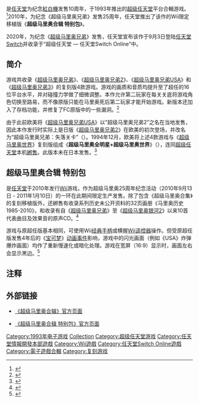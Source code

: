 {{noteTA
| G1=Games
| G2=Mario
| T=zh-cn:超级马力欧收藏辑; zh-tw:超級瑪利歐收藏輯; zh-hk:超級瑪利歐收藏輯;
| 1=zh-cn:超级马力欧收藏辑; zh-tw:超級瑪利歐收藏輯; zh-hk:超級瑪利歐收藏輯;
| 2=zh-cn:超级马里奥合辑; zh-tw:超級瑪利歐合輯; zh-hk:超級瑪利奧合輯;
| 3=zh-cn:超级马里奥合辑 特别包; zh-tw:Super Mario Collection 特別包裝;
}}
{{Infobox VG
| title= 超級瑪利歐收藏輯
| japanese = スーパーマリオコレクション
| english = Super Mario All-Stars
| image=File:Super Mario Collection.jpg
| caption= 日本SFC版游戏封面
| common = 超級瑪利歐合輯<br/>超級瑪利歐全明星<br/>超級瑪利歐合集
| developer=[[任天堂情报开发本部|任天堂情报开发本部]]
| publisher=[[任天堂|任天堂]]
| designer=[[宫本茂|宫本茂]]
| engine=
| released='''超级任天堂'''{{Vgrelease|JP|1993年7月14日|NA|1993年8月1日|EU|1993年12月16日|AUS|1994年2月}}'''Wii'''{{Vgrelease|JP|2010年10月21日|EU|2010年12月3日|NA|2010年12月12日|TW|2010年11月27日}}<u>Nintendo Switch Online</u>{{vgrelease new|WW|2020年9月3日}}
| genre=[[平台游戏|平台]]
| modes=[[单人电子游戏|单人]]、[[多人电子游戏|多人]]
| platforms=[[超级任天堂|超级任天堂]]、[[Wii|Wii]]
}}

{{vgname|超級瑪利歐收藏輯|ja=スーパーマリオコレクション，Super Mario Collection|en=Super Mario All-Stars|diff=yes|舊译为'''超级马里奥合辑'''，英文版名译为'''超级马里奥全明星'''}}是[[任天堂|任天堂]]为纪念[[紅白機|紅白機]]发售10周年，于1993年推出的[[超级任天堂|超级任天堂]]平台合輯游戏。<ref>{{cite web |url=http://www.gamespot.com/snes/action/supermariocollection/index.html?tag=result;title;0 |title=SNES: Super Mario All-Stars |accessdate=2008-08-27 |publisher=[[GameSpot|GameSpot]] }}{{Dead link}}</ref>2010年，为纪念《超级马里奥兄弟》发售25周年，任天堂推出了该作的Wii限定移植版《'''超级马里奥合辑 特别包'''》。

2020年，为纪念《[[超级马里奥兄弟|超级马里奥兄弟]]》发售{{le|超級瑪利歐兄弟35週年紀念活動|Super Mario Bros. 35th Anniversary|35周年}}，任天堂宣布该作于9月3日登陆[[任天堂Switch|任天堂Switch]]并收录于“超级任天堂 — 任天堂Switch Online”中。

== 简介 ==
{{VG Reviews
| GamePro = 5/5
| NP = 4/5
| Edge = 8/10
| GR = 90%<ref>{{cite web|url=http://www.gamerankings.com/htmlpages4/588737.asp|title=Super Mario All-Stars Reviews|publisher=[[Game_Rankings|Game Rankings]]|accessdate=2008-04-19|archive-date=2008-04-29|archive-url=https://web.archive.org/web/20080429013555/http://www.gamerankings.com/htmlpages4/588737.asp|dead-url=no}}</ref>
| MBR = 92/100<ref>{{cite web|url=http://www.mobygames.com/game/snes/super-mario-all-stars|title=Super Mario All-Stars for SNES - MobyGames|publisher=[[MobyGames|MobyGames]]|accessdate=2008-04-19|archive-date=2021-01-17|archive-url=https://web.archive.org/web/20210117161517/https://www.mobygames.com/game/snes/super-mario-all-stars|dead-url=no}}</ref>
}}

游戏共收录《[[超级马里奥兄弟|超级马里奥兄弟]]》、《[[超级马里奥兄弟2|超级马里奥兄弟2]]》、《[[超级马里奥兄弟USA|超级马里奥兄弟USA]]》和《[[超级马里奥兄弟3|超级马里奥兄弟3]]》的复刻版4款游戏。游戏的画质和音质均提升至了超任的16位平台水平，并对碰撞力学做了细微调整。本作允许第二玩家在每关关底将游戏角色切换至路易，而不像原版只能在马里奥死后第二玩家才能开始游戏。新版本还加入了存档功能，并修复了FC原版中的一些漏洞。<ref>{{cite web|url= http://themushroomkingdom.net/games/smas|title= Super Mario All-Stars|accessdate= 2008-08-27|publisher= themushroomkingdom.net|archive-date= 2017-09-28|archive-url= https://web.archive.org/web/20170928232041/http://themushroomkingdom.net/games/smas|dead-url= no}}</ref>

由于此前欧美将《[[超级马里奥兄弟USA|超级马里奥兄弟USA]]》以“超级马里奥兄弟2”之名在当地发售，因此本作发行时实际上是日版《[[超级马里奥兄弟2|超级马里奥兄弟2]]》在欧美的初次登场，并改名为“超级马里奥兄弟：失落关卡”（{{lang|en|''Super Mario Bros.: The Lost Levels''}}）。1994年12月，欧美将上述4款游戏与《[[超级马里奥世界|超级马里奥世界]]》复刻版组成《'''超级马里奥全明星+超级马里奥世界'''》（{{lang|en|''Super Mario All-Stars + Super Mario World''}}），连同[[超级任天堂|超级任天堂]]本机[[綁售|綁售]]。此版本未在日本发售。<ref>{{Cite web |url= http://www.gamespot.com/snes/action/supermarioallstarsplus/index.html |title= Super Mario All-Stars / Super Mario World for SNES - GameSpot |work= gamespot |accessdate= November 2, 2010 |archive-date= 2009-03-26 |archive-url= https://web.archive.org/web/20090326165430/http://www.gamespot.com/snes/action/supermarioallstarsplus/index.html |dead-url= no }}</ref>

== 超级马里奥合辑 特别包 ==
{{vgname-nb|超级马里奥合辑 特别包|ja=スーパーマリオコレクション スペシャルパック，Super Mario Collection Special Pack|en=Super Mario All-Stars 25th Anniversary Edition|diff=yes|cn=超級瑪利歐合辑 特別包|tw=Super Mario Collection 特别包装|欧美版名译为“超级马里奥合全明星 25周年纪念版”}}是[[任天堂|任天堂]]于2010年发行[[Wii|Wii]]游戏，作为超级马里奥25周年纪念活动（2010年9月13日 - 2011年1月10日）的一环在此期间限定生产发售。除了包含《超级马里奥合集》的复刻移植版外，还綁售有收录系列历史未公开资料的32页画册《马里奥历史 1985-2010》，和收录有自《[[超级马里奥兄弟|超级马里奥兄弟]]》至《[[超级马里奥银河2|超级马里奥银河2]]》以来10首代表曲目及效果音的原声CD。<ref>{{Cite web |url=http://tv.duowan.com/1009/148312184873.html |title=马里奥25周年纪念 《超级马里奥合集》发售确定 |work=多玩游戏 |accessdate=November 2, 2010 |archive-url=https://web.archive.org/web/20101020145058/http://tv.duowan.com/1009/148312184873.html |archive-date=2010-10-20 |dead-url=yes }}</ref>

游戏与原超任版基本相同，可使用Wii[[经典手柄|经典手柄]]或横握[[Wii遥控器|Wii遥控器]]操作。但受原超任版发售4年后的《[[宝可梦系列|宝可梦]]》[[3D龙事件|动画事件]]影响，游戏中的闪光画面（例如《USA》炸弹爆炸画面）均作了重新慢速化或暗化处理。游戏在宽屏（16:9）显示时，画面左右会显示黑边。<ref>{{Cite web|url=http://www.odysseygate.com/archives/1741|title=25周年 スーパーマリオコレクションスペシャルパックレポート|work=odysseygate.com|accessdate=November 2, 2010|archive-date=2010-10-27|archive-url=https://web.archive.org/web/20101027181226/http://www.odysseygate.com/archives/1741|dead-url=no}}</ref>

== 注释 ==
{{reflist}}

== 外部链接 ==
* {{ja}}[http://www.nintendo.co.jp/n02/shvc/4m/ 《超级马里奥合辑》官方页面] {{Wayback|url=http://www.nintendo.co.jp/n02/shvc/4m/ |date=20210509160749 }}
* {{ja}}[http://www.nintendo.co.jp/wii/svmj/index.html 《超级马里奥合辑 特别包》官方页面] {{Wayback|url=http://www.nintendo.co.jp/wii/svmj/index.html |date=20210220145250 }}

{{Mario series}}
{{宮本茂}}

{{DEFAULTSORT:Super Mario Collection}}
[[Category:1993年电子游戏|Category:1993年电子游戏]]
[[Category:瑪利歐系列電子遊戲|Collection]]
[[Category:超级任天堂游戏|Category:超级任天堂游戏]]
[[Category:任天堂情報開發本部遊戲|Category:任天堂情報開發本部遊戲]]
[[Category:Wii遊戲|Category:Wii遊戲]]
[[Category:任天堂Switch_Online遊戲|Category:任天堂Switch Online遊戲]]
[[Category:電子遊戲合輯|Category:電子遊戲合輯]]
[[Category:复刻游戏|Category:复刻游戏]]